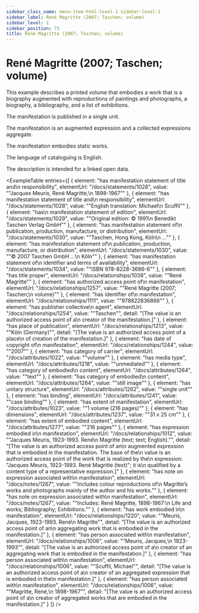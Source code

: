 ```yaml
---
sidebar_class_name: menu-item-html-level-1 sidebar-level-1
sidebar_label: René Magritte (2007; Taschen; volume)
sidebar_level: 1
sidebar_position: 73
title: René Magritte (2007; Taschen; volume)
---
```


# René Magritte (2007; Taschen; volume)

This example describes a printed volume that embodies a work that is a biography
              augmented with reproductions of paintings and photographs, a biography, a
              bibliography, and a list of exhibitions.

The manifestation is published in a single unit.

The manifestation is an augmented expression and a collected expressions
              aggregate.

The manifestation embodies static works.

The language of cataloguing is English.

The description is intended for a linked open data.

<ExampleTable
  entries={[
    {
      element: "has manifestation statement of title and\n                    responsibility",
      elementUrl: "/docs/statements/1028",
      value: "\"Jacques Meuris, René Magritte,\n                  1898-1967\""
    },
    {
      element: "has manifestation statement of title and\n                    responsibility",
      elementUrl: "/docs/statements/1028",
      value: "\"English translation: Michael\n                  Scuffil\""
    },
    {
      element: "has\n                    manifestation statement of edition",
      elementUrl: "/docs/statements/1029",
      value: "\"Original edition: © 1991\n                  Benedikt Taschen Verlag GmbH\""
    },
    {
      element: "has manifestation statement of\n                    publication, production, manufacture, or distribution",
      elementUrl: "/docs/statements/1030",
      value: "\"Taschen, Hong Kong, Köln\n                  …\""
    },
    {
      element: "has manifestation statement of\n                    publication, production, manufacture, or distribution",
      elementUrl: "/docs/statements/1030",
      value: "\"© 2007 Taschen GmbH …\n                  Köln\""
    },
    {
      element: "has manifestation statement of\n                    identifier and terms of availability",
      elementUrl: "/docs/statements/1034",
      value: "\"ISBN 978-8228-3686-6\""
    },
    {
      element: "has title proper",
      elementUrl: "/docs/relationships/1038",
      value: "\"René Magritte\""
    },
    {
      element: "has authorized access point of\n                    manifestation",
      elementUrl: "/docs/relationships/1257",
      value: "\"René Magritte (2007; Taschen;\n                  volume)\""
    },
    {
      element: "has identifier of\n                  manifestation",
      elementUrl: "/docs/relationships/1111",
      value: "\"978822836866\""
    },
    {
      element: "has publisher collective\n                    agent",
      elementUrl: "/docs/relationships/1254",
      value: "\"Taschen\"",
      detail: "[The value is an authorized access point of a\n                      creator of the manifestation.]"
    },
    {
      element: "has place of publication",
      elementUrl: "/docs/relationships/1213",
      value: "\"Köln (Germany)\"",
      detail: "[The value is an authorized access point of a place\n                      of creation of the manifestation.]"
    },
    {
      element: "has date of copyright of\n                    manifestation",
      elementUrl: "/docs/relationships/1244",
      value: "\"2007\""
    },
    {
      element: "has category of carrier",
      elementUrl: "/docs/attributes/1022",
      value: "\"volume\""
    },
    {
      element: "has media type",
      elementUrl: "/docs/attributes/1218",
      value: "\"unmediated\""
    },
    {
      element: "has category of embodied\n                  content",
      elementUrl: "/docs/attributes/1264",
      value: "\"text\""
    },
    {
      element: "has category of embodied\n                  content",
      elementUrl: "/docs/attributes/1264",
      value: "\"still image\""
    },
    {
      element: "has unitary structure",
      elementUrl: "/docs/attributes/1262",
      value: "\"single unit\""
    },
    {
      element: "has binding",
      elementUrl: "/docs/attributes/1241",
      value: "\"case binding\""
    },
    {
      element: "has extent of manifestation",
      elementUrl: "/docs/attributes/1023",
      value: "\"1 volume (216 pages)\""
    },
    {
      element: "has dimensions",
      elementUrl: "/docs/attributes/1237",
      value: "\"31 x 25 cm\""
    },
    {
      element: "has extent of embodied content",
      elementUrl: "/docs/attributes/1277",
      value: "\"216 pages\""
    },
    {
      element: "has expression embodied in\n                      manifestation",
      elementUrl: "/docs/relationships/1012",
      value: "\"Jacques Meuris, 1923-1993. René\n                    Magritte (text; text; English).\"",
      detail: "[The value is an authorized access point of an\n                      augmented expression that is embodied in the manifestation. The base of the\n                      value is an authorized access point of the work that is realized by the\n                      expression: \"Jacques Meuris, 1923-1993. René Magritte (text)\"; it is\n                      qualified by a content type of a representative expression.]"
    },
    {
      element: "has note on expression associated with\n                    manifestation",
      elementUrl: "/docs/notes/1267",
      value: "\"Includes colour reproductions of\n                  Magritte’s works and photographs mainly of the author and his works.\""
    },
    {
      element: "has note on expression associated with\n                    manifestation",
      elementUrl: "/docs/notes/1267",
      value: "\"Includes: René Magritte, 1898-1967:\n                  Life and works; Bibliography; Exhibitions.\""
    },
    {
      element: "has work embodied in\n                      manifestation",
      elementUrl: "/docs/relationships/1220",
      value: "\"Meuris, Jacques, 1923-1993. René\n                    Magritte\"",
      detail: "[The value is an authorized access point of an\n                      aggregating work that is embodied in the manifestation.]"
    },
    {
      element: "has person associated with\n                      manifestation",
      elementUrl: "/docs/relationships/1006",
      value: "\"Meuris, Jacques,\n                    1923-1993\"",
      detail: "[The value is an authorized access point of a\n                      creator of an aggregating work that is embodied in the manifestation.]"
    },
    {
      element: "has person associated with\n                      manifestation",
      elementUrl: "/docs/relationships/1006",
      value: "\"Scuffil, Michael\"",
      detail: "[The value is an authorized access point of a\n                      creator of an aggregated expression that is embodied in the\n                      manifestation.]"
    },
    {
      element: "has person associated with\n                      manifestation",
      elementUrl: "/docs/relationships/1006",
      value: "\"Magritte, René,\n                    1898-1967\"",
      detail: "[The value is an authorized access point of a\n                      creator of aggregated works that are embodied in the manifestation.]"
    }
  ]}
/>
